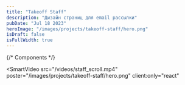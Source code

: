 ```yaml
---
title: "Takeoff Staff"
description: "Дизайн страниц для email рассылки"
pubDate: "Jul 18 2023"
heroImage: "/images/projects/takeoff-staff/hero.png"
isDraft: false
isFullWidth: true
---
```


{/* Components */}

<SmartVideo
  src="/videos/staff_scroll.mp4"
  poster="/images/projects/takeoff-staff/hero.png"
  client:only="react"
></SmartVideo>
